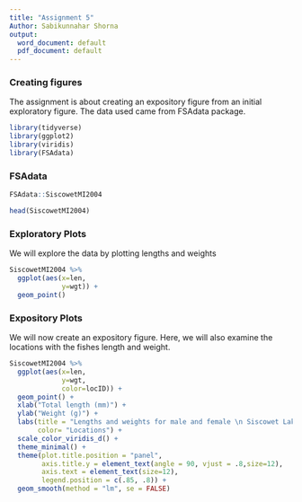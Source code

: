 ```yaml
---
title: "Assignment 5"
Author: Sabikunnahar Shorna
output:
  word_document: default
  pdf_document: default
---
```



### Creating figures

The assignment is about creating an expository figure from an initial exploratory figure. The data used came from FSAdata package. 

```r
library(tidyverse)
library(ggplot2)
library(viridis)
library(FSAdata)
```

### FSAdata

```r
FSAdata::SiscowetMI2004
```

```r
head(SiscowetMI2004)
```

### Exploratory Plots

We will explore the data by plotting lengths and weights
```r
SiscowetMI2004 %>%
  ggplot(aes(x=len,
             y=wgt)) +
  geom_point()
```

### Expository Plots

We will now create an expository figure. Here, we will also examine the locations with the fishes length and weight.

```r
SiscowetMI2004 %>%
  ggplot(aes(x=len,
             y=wgt,
             color=locID)) +
  geom_point() +
  xlab("Total length (mm)") +
  ylab("Weight (g)") +
  labs(title = "Lengths and weights for male and female \n Siscowet Lake Trout captured at four locations \n in Michigan waters of Lake Superior",
       color= "Locations") +
  scale_color_viridis_d() +
  theme_minimal() +
  theme(plot.title.position = "panel",
        axis.title.y = element_text(angle = 90, vjust = .8,size=12),
        axis.text = element_text(size=12),
        legend.position = c(.85, .8)) +
  geom_smooth(method = "lm", se = FALSE)
```